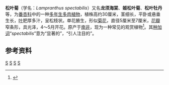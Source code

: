 {{Speciesbox
| taxon = Lampranthus spectabilis
| authority = (Haw.) N.E.Br., 1930
| image = Lampranthus sp2.jpg
| image_caption = 松叶菊
| synonyms =
* ''Lampranthus spectabilis'' subsp. ''spectabilis''
* ''Mesembryanthemum spectabile'' <small>Haw.</small>

}}
'''松叶菊'''（学名：''Lampranthus spectabilis''）又名'''龙须海棠'''、'''姬松叶菊'''、'''松叶牡丹'''等，为[[番杏科|番杏科]]中的一种[[多年生植物|多年生]][[多肉植物|多肉植物]]，植株高约30厘米，茎细长，平卧或悬垂生长，[[叶|叶]]肥厚多汁，呈松枝状。单花腋生，形似[[菊花|菊花]]，直径5厘米至7厘米，[[花瓣|花瓣]]窄条形，具光泽，4～5月开花。原产于[[南非|南非]]，现为一种常见的观赏植物<ref>{{cite web | language = zh-cn | publisher = 中国风景园林网 | title = 松叶菊 | url = http://dict.chla.com.cn/plant/pldetail.aspx?plID=1506 | date = 2010-02-24 | accessdate = 2011-11-01 | archive-date = 2020-11-04 | archive-url = https://web.archive.org/web/20201104135057/http://dict.chla.com.cn/plant/pldetail.aspx?plID=1506 | dead-url = no }}</ref>。其[[种加词|种加词]]“''spectabilis''”意为“显著的”，“引人注目的”。

==参考资料==
{{reflist}}

{{Commonscat|Lampranthus spectabilis}}

{{Taxonbar}}

[[Category:番杏科|S]]
[[Category:耐旱植物|S]]
[[Category:多肉植物|S]]
[[Category:1930年描述的植物|S]]